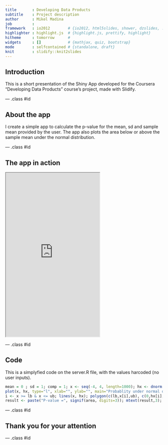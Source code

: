 ```yaml
---
title       : Developing Data Products
subtitle    : Project description
author      : Mikel Madina
job         : 
framework   : io2012        # {io2012, html5slides, shower, dzslides, ...}
highlighter : highlight.js  # {highlight.js, prettify, highlight}
hitheme     : tomorrow      # 
widgets     : []            # {mathjax, quiz, bootstrap}
mode        : selfcontained # {standalone, draft}
knit        : slidify::knit2slides
---
```


## Introduction

This is a short presentation of the Shiny App developed for the Coursera "Developing Data Products" course's project, made with Slidify.

--- .class #id 

## About the app

I create a simple app to calculate the p-value for the mean, sd and sample mean provided by the user. The app also plots the area below or above the sample mean under the normal distribution.


--- .class #id 

## The app in action

<iframe style="height:525px" src="https://mikelmadina.shinyapps.io/shiny/"></iframe>


--- .class #id 

## Code

This is a simplyfied code on the server.R file, with the values harcoded (no user inputs).

```r
mean = 0 ; sd = 1; comp = 1; x <- seq(-4, 4, length=1000); hx <- dnorm(x); lb = min(x) ; ub = 1 ;
plot(x, hx, type="l", xlab="", ylab="", main="Probablity under normal distribution", axes=F)
i <- x >= lb & x <= ub; lines(x, hx); polygon(c(lb,x[i],ub), c(0,hx[i],0), col="grey"); area <- pnorm(ub, 0, 1) - pnorm(lb, 0,1)
result <- paste("P-value =", signif(area, digits=3)); mtext(result,3); axis(1, pos=0) 
```



--- .class #id 

## Thank you for your attention





--- .class #id 



